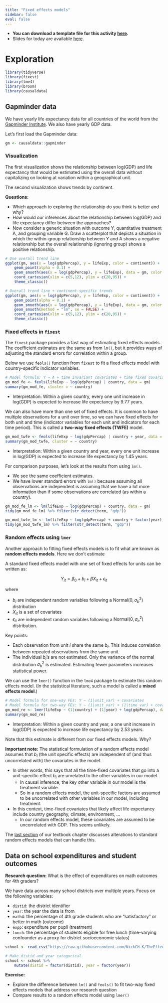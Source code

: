 ```yaml
---
title: "Fixed effects models"
sidebar: false
eval: false
---
```


- **You can download a template file for this activity [here](templates/13-fe.qmd).**
- Slides for today are available [here](https://docs.google.com/presentation/d/1GFgEghgpCxKmufScPU5W3Lci-0g694qYbGkAs1uVUUI/edit?usp=sharing).

# Exploration

```r
library(tidyverse)
library(fixest)
library(lme4)
library(broom)
library(causaldata)
```


## Gapminder data

We have yearly life expectancy data for all countries of the world from the [Gapminder Institute](https://www.gapminder.org/). We also have yearly GDP data.

Let's first load the Gapminder data:

```r
gm <- causaldata::gapminder
```

### Visualization

The first visualization shows the relationship between log(GDP) and life expectancy that would be estimated using the overall data without capitalizing on looking at variation within a geographical unit.

The second visualization shows trends by continent.

**Questions:**

- Which approach to exploring the relationship do you think is better and why?
- How would our inferences about the relationship between log(GDP) and life expectancy differ between the approaches?
- Now consider a generic situation with outcome Y, quantitative treatment A, and grouping variable G. Draw a scatterplot that depicts a situation in which the within-group relationship between Y and A shows a negative relationship but the overall relationship (ignoring group) shows a positive relationship.

```r
# One overall trend line
ggplot(gm, aes(x = log(gdpPercap), y = lifeExp, color = continent)) +
    geom_point(alpha = 0.1) +
    geom_smooth(aes(x = log(gdpPercap), y = lifeExp), data = gm, color = "red", size = 2, method = "lm") +
    coord_cartesian(xlim = c(5,12), ylim = c(20,95)) +
    theme_classic()

# Overall trend line + continent-specific trends
ggplot(gm, aes(x = log(gdpPercap), y = lifeExp, color = continent)) +
    geom_point(alpha = 0.1) +
    geom_smooth(aes(x = log(gdpPercap), y = lifeExp), data = gm, color = "red", size = 2, method = "lm") +
    geom_smooth(method = "lm", se = FALSE) +
    coord_cartesian(xlim = c(5,12), ylim = c(20,95)) +
    theme_classic()
```

### Fixed effects in `fixest`

The `fixest` package provides a fast way of estimating fixed effects models. The coefficient estimates are the same as from `lm()`, but it provides ways of adjusting the standard errors for correlation within a group.

Below we use `feols()` function from `fixest` to fit a fixed effects model with country-specific indicator variables.

```r
# Model formula: Y ~ A + time invariant covariates + time fixed covariates | variables that we want indicators for
gm_mod_fe <- feols(lifeExp ~ log(gdpPercap) | country, data = gm)
summary(gm_mod_fe, cluster = ~ country)
```

- Interpretation: Within a given country, every one unit increase in log(GDP) is expected to increase life expectancy by 9.77 years.





We can also have more than one set of fixed effects. It is common to have multiple observations for a unit over time, so we can have fixed effects for both unit and time (indicator variables for each unit and indicators for each time period). This is called a **two-way fixed effects (TWFE)** model.

```r
gm_mod_twfe <- feols(lifeExp ~ log(gdpPercap) | country + year, data = gm)
summary(gm_mod_twfe, cluster = ~ country)
```

- Interpretation: Within a given country and year, every one unit increase in log(GDP) is expected to increase life expectancy by 1.45 years.


For comparison purposes, let's look at the results from using `lm()`.

- We see the same coefficient estimates.
- We have lower standard errors with `lm()` because assuming all observations are independent is assuming that we have a lot more information than if some observations are correlated (as within a country).

```r
gm_mod_fe_lm <- lm(lifeExp ~ log(gdpPercap) + country, data = gm)
tidy(gm_mod_fe_lm) %>% filter(str_detect(term, "gdp"))

gm_mod_twfe_lm <- lm(lifeExp ~ log(gdpPercap) + country + factor(year), data = gm)
tidy(gm_mod_twfe_lm) %>% filter(str_detect(term, "gdp"))
```


### Random effects using `lmer`

Another approach to fitting fixed effects models is to fit what are known as **random effects models**. Here we don't estimate

A standard fixed effects model with one set of fixed effects for units can be written as:

$$
Y_{it} = \beta_0 + b_i + \beta X_{it} + \epsilon_{it}
$$

where 

- $b_i$ are independent random variables following a $\text{Normal}(0, \sigma_b^2)$ distribution
- $X_{it}$ is a set of covariates
- $\epsilon_{it}$ are independent random variables following a $\text{Normal}(0, \sigma_e^2)$ distribution.

Key points:

- Each observation from unit $i$ share the same $b_i$. This induces correlation between repeated observations from the same unit.
- The individual $b_i$'s are not estimated. Only the variance of the normal distribution $\sigma_b^2$ is estimated. Estimating fewer parameters increases statistical power.

We can use the `lmer()` function in the `lme4` package to estimate this random effects model. (In the statistical literature, such a model is called a **mixed effects model**.)

```r
# Model formula for one-way FEs: Y ~ (1|unit_var) + covariates
# Model formula for two-way FEs: Y ~ (1|unit_var) + (1|time_var) + covariates
gm_mod_re <- lmer(lifeExp ~ (1|country) + (1|year) + log(gdpPercap), data = gm)
summary(gm_mod_re)
```

- Interpretation: Within a given country and year, a one unit increase in log(GDP) is expected to increase life expectancy by 2.53 years.

Note that this estimate is different from our fixed effects models. Why?

**Important note:** The statistical formulation of a random effects model assumes that $b_i$ (the unit specific effects) are independent of (and thus uncorrelated with) the covariates in the model.

- In other words, this says that all the time-fixed covariates that go into a unit-specific effect $b_i$ are unrelated to the other variables in our model.
    - In causal inference, the key other variable in our model is the treatment variable.
    - So in a random effects model, the unit-specific factors are assumed to be uncorrelated with other variables in our model, including treatment.
- In this context, time-fixed covariates that likely affect life expectancy include country geography, climate, environment, ...
    - In our random effects model, these covariates are assumed to be uncorrelated with GDP. This seems unlikely.

The [last section](https://www.theeffectbook.net/ch-FixedEffects.html#advanced-random-effects) of our textbook chapter discusses alterations to standard random effects models that can handle this.





## Data on school expenditures and student outcomes

**Research question:** What is the effect of expenditures on math outcomes for 4th graders?

We have data across many school districts over multiple years. Focus on the following variables:

- `distid`: the district identifier
- `year`: the year the data is from
- `math4`: the percentage of 4th grade students who are "satisfactory" or better in math (outcome)
- `expp`: expenditure per pupil (treatment)
- `lunch`: the percentage of students eligible for free lunch (time-varying confounder as a proxy for district socioeconomic status)

```r
school <- read_csv("https://raw.githubusercontent.com/NickCH-K/TheEffectAssignments/refs/heads/main/mathpnl.csv")

# Make distid and year categorical
school <- school %>% 
    mutate(distid = factor(distid), year = factor(year))
```

**Exercise:**

- Explore the difference between `lm()` and `feols()` to fit two-way fixed effects models that address our research question
- Compare results to a random effects model using `lmer()`
